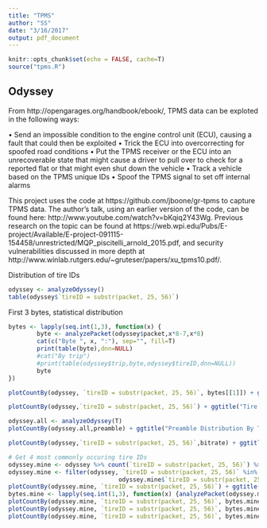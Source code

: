 ```yaml
---
title: "TPMS"
author: "SS"
date: "3/16/2017"
output: pdf_document
---
```


```r
knitr::opts_chunk$set(echo = FALSE, cache=T)
source("tpms.R")
```

## Odyssey

From http://opengarages.org/handbook/ebook/, TPMS data can be exploted in the following ways: 

• Send an impossible condition to the engine control unit (ECU), causing a fault that could then be exploited
• Trick the ECU into overcorrecting for spoofed road conditions
• Put the TPMS receiver or the ECU into an unrecoverable state that might cause a driver to pull over to check for a reported flat or that might even shut down the vehicle
• Track a vehicle based on the TPMS unique IDs
• Spoof the TPMS signal to set off internal alarms 

This project uses the code at https://github.com/jboone/gr-tpms to capture TPMS data. The author's talk, using an earlier version of the code, can be found here: http://www.youtube.com/watch?v=bKqiq2Y43Wg. Previous research on the topic can be found at https://web.wpi.edu/Pubs/E-project/Available/E-project-091115-154458/unrestricted/MQP_piscitelli_arnold_2015.pdf, and security vulnerabilities discussed in more depth at http://www.winlab.rutgers.edu/~gruteser/papers/xu_tpms10.pdf/.

Distribution of tire IDs

```r
odyssey <- analyzeOdyssey()
table(odyssey$`tireID = substr(packet, 25, 56)`)
```

First 3 bytes, statistical distribution

```r
bytes <- lapply(seq.int(1,3), function(x) {
        byte <- analyzePacket(odyssey$packet,x*8-7,x*8)
        cat(c("Byte ", x, ":"), sep="", fill=T)
        print(table(byte),dnn=NULL)
        #cat("By trip")
        #print(table(odyssey$trip,byte,odyssey$tireID,dnn=NULL))
        byte
})
```

```r
plotCountBy(odyssey, `tireID = substr(packet, 25, 56)`, bytes[[1]]) + ggtitle("Byte 1 Distribution By Tire ID")
```

```r
plotCountBy(odyssey,`tireID = substr(packet, 25, 56)`) + ggtitle("Tire Distribution By Trip") 
```

```r
odyssey.all <- analyzeOdyssey(T)
plotCountBy(odyssey.all,preamble) + ggtitle("Preamble Distribution By Trip")
```

```r
plotCountBy(odyssey,`tireID = substr(packet, 25, 56)`,bitrate) + ggtitle("Tire ID Distribution By Bitrate")
```

```r
# Get 4 most commonly occuring tire IDs
odyssey.mine <- odyssey %>% count(`tireID = substr(packet, 25, 56)`) %>% top_n(4, n)
odyssey.mine <- filter(odyssey, `tireID = substr(packet, 25, 56)` %in% 
                               odyssey.mine$`tireID = substr(packet, 25, 56)`)
plotCountBy(odyssey.mine, `tireID = substr(packet, 25, 56)`) + ggtitle("Tire Distribution By Trip, Filtered")
bytes.mine <- lapply(seq.int(1,3), function(x) {analyzePacket(odyssey.mine$packet,x*8-7,x*8)})
plotCountBy(odyssey.mine, `tireID = substr(packet, 25, 56)`, bytes.mine[[1]]) + ggtitle("Byte 1 by Tire ID")
plotCountBy(odyssey.mine, `tireID = substr(packet, 25, 56)`, bytes.mine[[2]]) + ggtitle("Byte 2 by Tire ID")
plotCountBy(odyssey.mine, `tireID = substr(packet, 25, 56)`, bytes.mine[[3]]) + ggtitle("Byte 3 by Tire ID")
```